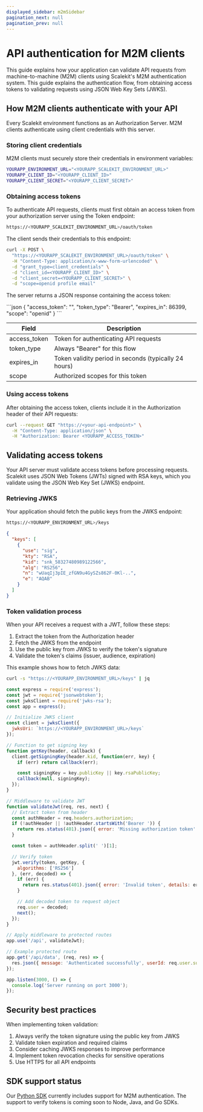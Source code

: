 ```yaml
---
displayed_sidebar: m2mSidebar
pagination_next: null
pagination_prev: null
---
```


# API authentication for M2M clients

This guide explains how your application can validate API requests from machine-to-machine (M2M) clients using Scalekit's M2M authentication system.
This guide explains the authentication flow, from obtaining access tokens to validating requests using JSON Web Key Sets (JWKS).

## How M2M clients authenticate with your API

Every Scalekit environment functions as an Authorization Server. M2M clients authenticate using client credentials with this server.

### Storing client credentials

M2M clients must securely store their credentials in environment variables:

<CodeWithHeader title="Environment variables">

```sh
YOURAPP_ENVIRONMENT_URL="<YOURAPP_SCALEKIT_ENVIRONMENT_URL>"
YOURAPP_CLIENT_ID="<YOURAPP_CLIENT_ID>"
YOURAPP_CLIENT_SECRET="<YOURAPP_CLIENT_SECRET>"
```
</CodeWithHeader>

### Obtaining access tokens

To authenticate API requests, clients must first obtain an access token from your authorization server using the Token endpoint:

<CodeWithHeader title="Token endpoint">

```sh
https://<YOURAPP_SCALEKIT_ENVIRONMENT_URL>/oauth/token
```

</CodeWithHeader>

The client sends their credentials to this endpoint:

<CodeWithHeader title="Token request">

```sh
curl -X POST \
  "https://<YOURAPP_SCALEKIT_ENVIRONMENT_URL>/oauth/token" \
  -H "Content-Type: application/x-www-form-urlencoded" \
  -d "grant_type=client_credentials" \
  -d "client_id=<YOURAPP_CLIENT_ID>" \
  -d "client_secret=<YOURAPP_CLIENT_SECRET>" \
  -d "scope=openid profile email"
```

</CodeWithHeader>

The server returns a JSON response containing the access token:

<CodeWithHeader title="Token response">
```json
{
  "access_token": "<YOURAPP_ACCESS_TOKEN>",
  "token_type": "Bearer",
  "expires_in": 86399,
  "scope": "openid"
}
```
</CodeWithHeader>

| Field | Description |
|-------|-------------|
| <SimpleCode>access_token</SimpleCode> | Token for authenticating API requests |
| <SimpleCode>token_type</SimpleCode> | Always "Bearer" for this flow |
| <SimpleCode>expires_in</SimpleCode> | Token validity period in seconds (typically 24 hours) |
| <SimpleCode>scope</SimpleCode> | Authorized scopes for this token |

### Using access tokens

After obtaining the access token, clients include it in the Authorization header of their API requests:

<CodeWithHeader title="API request with access token">

```sh
curl --request GET "https://<your-api-endpoint>" \
  -H "Content-Type: application/json" \
  -H "Authorization: Bearer <YOURAPP_ACCESS_TOKEN>"
```

</CodeWithHeader>

## Validating access tokens

Your API server must validate access tokens before processing requests. Scalekit uses JSON Web Tokens (JWTs) signed with RSA keys, which you validate using the JSON Web Key Set (JWKS) endpoint.

### Retrieving JWKS

Your application should fetch the public keys from the JWKS endpoint:

<CodeWithHeader title="JWKS endpoint">

```sh
https://<YOURAPP_ENVIRONMENT_URL>/keys
```

</CodeWithHeader>

<CodeWithHeader title="JWKS response">

```json
{
  "keys": [
    {
      "use": "sig",
      "kty": "RSA",
      "kid": "snk_58327480989122566",
      "alg": "RS256",
      "n": "wUaqIj3pIE_zfGN9u4GySZs862F-0Kl-..",
      "e": "AQAB"
    }
  ]
}
```

</CodeWithHeader>

### Token validation process

When your API receives a request with a JWT, follow these steps:

1. Extract the token from the Authorization header
2. Fetch the JWKS from the endpoint
3. Use the public key from JWKS to verify the token's signature
4. Validate the token's claims (issuer, audience, expiration)

This example shows how to fetch JWKS data:

<CodeWithHeader title="Fetch JWKS with cURL">

```sh
curl -s "https://<YOURAPP_ENVIRONMENT_URL>/keys" | jq
```

</CodeWithHeader>


<CodeWithHeader title="Token Validation with Node.js">

<Tabs groupId="tech-stack" queryString>
<TabItem value="nodejs" label="Node.js">

```javascript
const express = require('express');
const jwt = require('jsonwebtoken');
const jwksClient = require('jwks-rsa');
const app = express();

// Initialize JWKS client
const client = jwksClient({
  jwksUri: `https://<YOURAPP_ENVIRONMENT_URL>/keys`
});

// Function to get signing key
function getKey(header, callback) {
  client.getSigningKey(header.kid, function(err, key) {
    if (err) return callback(err);

    const signingKey = key.publicKey || key.rsaPublicKey;
    callback(null, signingKey);
  });
}

// Middleware to validate JWT
function validateJwt(req, res, next) {
  // Extract token from header
  const authHeader = req.headers.authorization;
  if (!authHeader || !authHeader.startsWith('Bearer ')) {
    return res.status(401).json({ error: 'Missing authorization token' });
  }

  const token = authHeader.split(' ')[1];

  // Verify token
  jwt.verify(token, getKey, {
    algorithms: ['RS256']
  }, (err, decoded) => {
    if (err) {
      return res.status(401).json({ error: 'Invalid token', details: err.message });
    }

    // Add decoded token to request object
    req.user = decoded;
    next();
  });
}

// Apply middleware to protected routes
app.use('/api', validateJwt);

// Example protected route
app.get('/api/data', (req, res) => {
  res.json({ message: 'Authenticated successfully', userId: req.user.sub });
});

app.listen(3000, () => {
  console.log('Server running on port 3000');
});
```

</TabItem>
</Tabs>

</CodeWithHeader>


## Security best practices

When implementing token validation:

1. Always verify the token signature using the public key from JWKS
2. Validate token expiration and required claims
3. Consider caching JWKS responses to improve performance
4. Implement token revocation checks for sensitive operations
5. Use HTTPS for all API endpoints

## SDK support status

Our [Python SDK](https://github.com/scalekit-inc/scalekit-sdk-python) currently includes support for M2M authentication. The support to verify tokens is coming soon to Node, Java, and Go SDKs.
